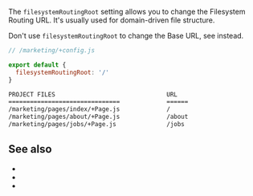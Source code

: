 
The `filesystemRoutingRoot` setting allows you to change the <Link href="/filesystem-routing">Filesystem Routing</Link> URL. It's usually used for <Link href="/routing#domain-driven-file-structure">domain-driven file structure</Link>.

<Warning>Don't use `filesystemRoutingRoot` to change the Base URL, see <Link href="/base-url" /> instead.</Warning>

```js
// /marketing/+config.js

export default {
  filesystemRoutingRoot: '/'
}
```

```bash
PROJECT FILES                               URL
===============================             ======
/marketing/pages/index/+Page.js             /
/marketing/pages/about/+Page.js             /about
/marketing/pages/jobs/+Page.js              /jobs
```

## See also

 - <Link href="/routing#domain-driven-file-structure" />
 - <Link href="/filesystem-routing" />
 - <Link href="/base-url" />

